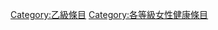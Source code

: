 {{Emptycat}}
{{Articles by Quality|topic=女性健康|project=女性健康|format=toc}}

[[Category:乙級條目|Category:乙級條目]]
[[Category:各等級女性健康條目‎|Category:各等級女性健康條目‎]]